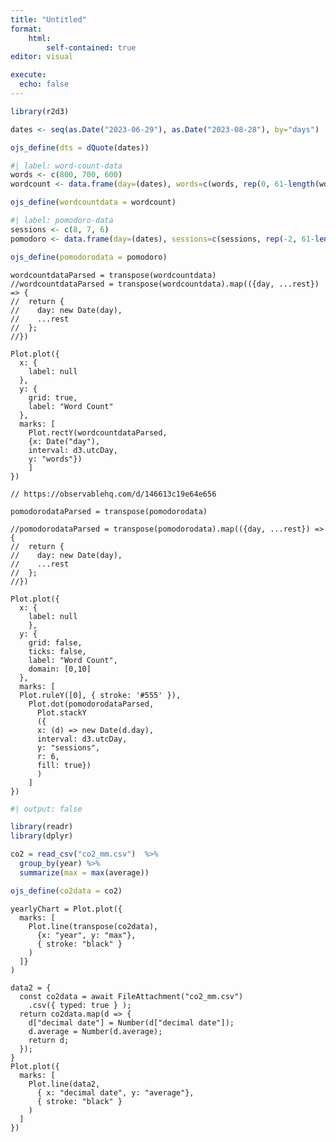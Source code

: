 ```yaml
---
title: "Untitled"
format: 
    html:
        self-contained: true
editor: visual

execute:
  echo: false
---
```


```r
library(r2d3)
```

```r
dates <- seq(as.Date("2023-06-29"), as.Date("2023-08-28"), by="days")

ojs_define(dts = dQuote(dates))
```

```r
#| label: word-count-data
words <- c(800, 700, 600)
wordcount <- data.frame(day=(dates), words=c(words, rep(0, 61-length(words))))

ojs_define(wordcountdata = wordcount)
```

```r
#| label: pomodoro-data
sessions <- c(8, 7, 6)
pomodoro <- data.frame(day=(dates), sessions=c(sessions, rep(-2, 61-length(sessions))))

ojs_define(pomodorodata = pomodoro)
```

```ojs
wordcountdataParsed = transpose(wordcountdata)
//wordcountdataParsed = transpose(wordcountdata).map(({day, ...rest}) => {
//  return {
//    day: new Date(day),
//    ...rest
//  };
//})

Plot.plot({
  x: {
    label: null
  },
  y: {
    grid: true,
    label: "Word Count"
  },
  marks: [
    Plot.rectY(wordcountdataParsed,
    {x: Date("day"), 
    interval: d3.utcDay, 
    y: "words"})
    ]
})

// https://observablehq.com/d/146613c19e64e656
```

```ojs
pomodorodataParsed = transpose(pomodorodata)

//pomodorodataParsed = transpose(pomodorodata).map(({day, ...rest}) => {
//  return {
//    day: new Date(day),
//    ...rest
//  };
//})

Plot.plot({
  x: {
    label: null
    },
  y: {
    grid: false,
    ticks: false,
    label: "Word Count",
    domain: [0,10]
  },
  marks: [
  Plot.ruleY([0], { stroke: '#555' }),
    Plot.dot(pomodorodataParsed,
      Plot.stackY
      ({
      x: (d) => new Date(d.day), 
      interval: d3.utcDay, 
      y: "sessions",
      r: 6,
      fill: true})
      )
    ]
})
```

```r
#| output: false

library(readr)
library(dplyr)

co2 = read_csv("co2_mm.csv")  %>% 
  group_by(year) %>% 
  summarize(max = max(average))

ojs_define(co2data = co2)
```

```ojs
yearlyChart = Plot.plot({
  marks: [
    Plot.line(transpose(co2data), 
      {x: "year", y: "max"}, 
      { stroke: "black" }
    )
  ]}
)
```

```ojs
data2 = {
  const co2data = await FileAttachment("co2_mm.csv")
    .csv({ typed: true } );
  return co2data.map(d => { 
    d["decimal date"] = Number(d["decimal date"]);
    d.average = Number(d.average); 
    return d; 
  });
}
Plot.plot({
  marks: [
    Plot.line(data2, 
      { x: "decimal date", y: "average"}, 
      { stroke: "black" }
    )
  ]
})
```

